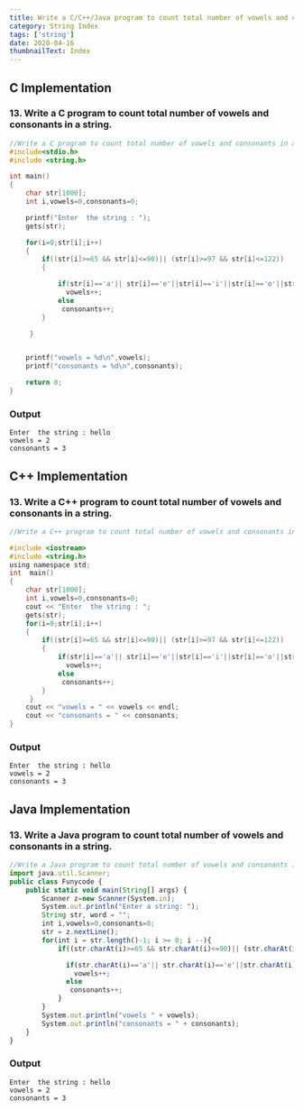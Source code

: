 ```yaml
---
title: Write a C/C++/Java program to count total number of vowels and consonants in a string.
category: String Index
tags: ['string']
date: 2020-04-16
thumbnailText: Index
---
```


## C Implementation
### 13. Write a C program to count total number of vowels and consonants in a string.
```c
//Write a C program to count total number of vowels and consonants in a string.
#include<stdio.h>
#include <string.h>

int main()
{
    char str[1000];
    int i,vowels=0,consonants=0;

    printf("Enter  the string : ");
    gets(str);

    for(i=0;str[i];i++)
    {
        if((str[i]>=65 && str[i]<=90)|| (str[i]>=97 && str[i]<=122))
        {

            if(str[i]=='a'|| str[i]=='e'||str[i]=='i'||str[i]=='o'||str[i]=='u'||str[i]=='A'||str[i]=='E'||str[i]=='I'||str[i]=='O' ||str[i]=='U')
              vowels++;
            else
             consonants++;
        }

     }


    printf("vowels = %d\n",vowels);
    printf("consonants = %d\n",consonants);

    return 0;
}
```
### Output
```
Enter  the string : hello
vowels = 2
consonants = 3
```
## C++ Implementation
### 13. Write a C++ program to count total number of vowels and consonants in a string.
```c
//Write a C++ program to count total number of vowels and consonants in a string.

#include <iostream>
#include <string.h>
using namespace std;
int  main()
{
    char str[1000];
    int i,vowels=0,consonants=0;
    cout << "Enter  the string : ";
    gets(str);
    for(i=0;str[i];i++)
    {
        if((str[i]>=65 && str[i]<=90)|| (str[i]>=97 && str[i]<=122))
        {
            if(str[i]=='a'|| str[i]=='e'||str[i]=='i'||str[i]=='o'||str[i]=='u'||str[i]=='A'||str[i]=='E'||str[i]=='I'||str[i]=='O' ||str[i]=='U')
              vowels++;
            else
             consonants++;
        }
     }
    cout << "vowels = " << vowels << endl;
    cout << "consonants = " << consonants;
}
```
### Output
```
Enter  the string : hello
vowels = 2
consonants = 3
```

## Java Implementation
### 13. Write a Java program to count total number of vowels and consonants in a string.
```js
//Write a Java program to count total number of vowels and consonants in a string.
import java.util.Scanner;
public class Funycode {
    public static void main(String[] args) {
        Scanner z=new Scanner(System.in);
        System.out.println("Enter a string: ");
        String str, word = "";
        int i,vowels=0,consonants=0;
        str = z.nextLine();
        for(int i = str.length()-1; i >= 0; i --){
            if((str.charAt(i)>=65 && str.charAt(i)<=90)|| (str.charAt(i)>=97 && str.charAt(i)<=122)){

              if(str.charAt(i)=='a'|| str.charAt(i)=='e'||str.charAt(i)=='i'||str.charAt(i)=='o'||str.charAt(i)=='u'||str.charAt(i)=='A'||str.charAt(i)=='E'||str.charAt(i)=='I'||str.charAt(i)=='O' ||str.charAt(i)=='U')
                vowels++;
              else
               consonants++;
            }
        }
        System.out.println("vowels " + vowels);
        System.out.println("consonants = " + consonants);
    }
}
```
### Output
```
Enter  the string : hello
vowels = 2
consonants = 3
```
